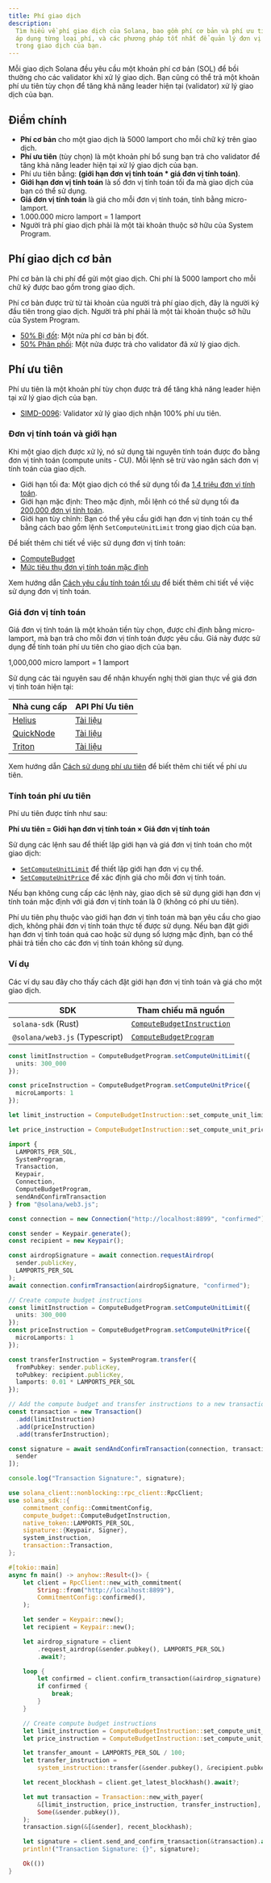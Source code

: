 ```yaml
---
title: Phí giao dịch
description:
  Tìm hiểu về phí giao dịch của Solana, bao gồm phí cơ bản và phí ưu tiên, cách
  áp dụng từng loại phí, và các phương pháp tốt nhất để quản lý đơn vị tính toán
  trong giao dịch của bạn.
---
```


Mỗi giao dịch Solana đều yêu cầu một khoản phí cơ bản (SOL) để bồi thường cho
các validator khi xử lý giao dịch. Bạn cũng có thể trả một khoản phí ưu tiên tùy
chọn để tăng khả năng leader hiện tại (validator) xử lý giao dịch của bạn.

## Điểm chính

- **Phí cơ bản** cho một giao dịch là 5000 lamport cho mỗi chữ ký trên giao
  dịch.
- **Phí ưu tiên** (tùy chọn) là một khoản phí bổ sung bạn trả cho validator để
  tăng khả năng leader hiện tại xử lý giao dịch của bạn.
- Phí ưu tiên bằng: **(giới hạn đơn vị tính toán \* giá đơn vị tính toán)**.
- **Giới hạn đơn vị tính toán** là số đơn vị tính toán tối đa mà giao dịch của
  bạn có thể sử dụng.
- **Giá đơn vị tính toán** là giá cho mỗi đơn vị tính toán, tính bằng
  micro-lamport.
- 1.000.000 micro lamport = 1 lamport
- Người trả phí giao dịch phải là một tài khoản thuộc sở hữu của System Program.

## Phí giao dịch cơ bản

Phí cơ bản là chi phí để gửi một giao dịch. Chi phí là 5000 lamport cho mỗi chữ
ký được bao gồm trong giao dịch.

Phí cơ bản được trừ từ tài khoản của người trả phí giao dịch, đây là người ký
đầu tiên trong giao dịch. Người trả phí phải là một tài khoản thuộc sở hữu của
System Program.

- [50% Bị đốt](https://github.com/anza-xyz/agave/blob/v2.1.13/sdk/fee-calculator/src/lib.rs#L70):
  Một nửa phí cơ bản bị đốt.
- [50% Phân phối](https://github.com/anza-xyz/agave/blob/e621336acad4f5d6e5b860eaa1b074b01c99253c/runtime/src/bank/fee_distribution.rs#L58-L62):
  Một nửa được trả cho validator đã xử lý giao dịch.

## Phí ưu tiên

Phí ưu tiên là một khoản phí tùy chọn được trả để tăng khả năng leader hiện tại
xử lý giao dịch của bạn.

- [SIMD-0096](https://github.com/solana-foundation/solana-improvement-documents/blob/main/proposals/0096-reward-collected-priority-fee-in-entirety.md):
  Validator xử lý giao dịch nhận 100% phí ưu tiên.

### Đơn vị tính toán và giới hạn

Khi một giao dịch được xử lý, nó sử dụng tài nguyên tính toán được đo bằng đơn
vị tính toán (compute units - CU). Mỗi lệnh sẽ trừ vào ngân sách đơn vị tính
toán của giao dịch.

- Giới hạn tối đa: Một giao dịch có thể sử dụng tối đa
  [1.4 triệu đơn vị tính toán](https://github.com/anza-xyz/agave/blob/v2.1.13/compute-budget/src/compute_budget_limits.rs#L14).
- Giới hạn mặc định: Theo mặc định, mỗi lệnh có thể sử dụng tối đa
  [200,000 đơn vị tính toán](https://github.com/anza-xyz/agave/blob/v2.1.13/compute-budget/src/compute_budget_limits.rs#L10).
- Giới hạn tùy chỉnh: Bạn có thể yêu cầu giới hạn đơn vị tính toán cụ thể bằng
  cách bao gồm lệnh `SetComputeUnitLimit` trong giao dịch của bạn.

Để biết thêm chi tiết về việc sử dụng đơn vị tính toán:

- [ComputeBudget](https://github.com/anza-xyz/agave/blob/v2.1.13/compute-budget/src/compute_budget.rs#L22-L130)
- [Mức tiêu thụ đơn vị tính toán mặc định](https://github.com/anza-xyz/agave/blob/v2.1.13/compute-budget/src/compute_budget.rs#L149-L197)

Xem hướng dẫn
[Cách yêu cầu tính toán tối ưu](/developers/guides/advanced/how-to-request-optimal-compute)
để biết thêm chi tiết về việc sử dụng đơn vị tính toán.

### Giá đơn vị tính toán

Giá đơn vị tính toán là một khoản tiền tùy chọn, được chỉ định bằng
micro-lamport, mà bạn trả cho mỗi đơn vị tính toán được yêu cầu. Giá này được sử
dụng để tính toán phí ưu tiên cho giao dịch của bạn.

<Callout>1,000,000 micro lamport = 1 lamport</Callout>

Sử dụng các tài nguyên sau để nhận khuyến nghị thời gian thực về giá đơn vị tính
toán hiện tại:

| Nhà cung cấp                            | API Phí Ưu tiên                                                              |
| --------------------------------------- | ---------------------------------------------------------------------------- |
| [Helius](https://www.helius.dev/)       | [Tài liệu](https://docs.helius.dev/solana-apis/priority-fee-api)             |
| [QuickNode](https://www.quicknode.com/) | [Tài liệu](https://marketplace.quicknode.com/add-on/solana-priority-fee)     |
| [Triton](https://triton.one/)           | [Tài liệu](https://docs.triton.one/chains/solana/improved-priority-fees-api) |

Xem hướng dẫn
[Cách sử dụng phí ưu tiên](/developers/guides/advanced/how-to-use-priority-fees)
để biết thêm chi tiết về phí ưu tiên.

### Tính toán phí ưu tiên

Phí ưu tiên được tính như sau:

**Phí ưu tiên = Giới hạn đơn vị tính toán × Giá đơn vị tính toán**

Sử dụng các lệnh sau để thiết lập giới hạn và giá đơn vị tính toán cho một giao
dịch:

- [`SetComputeUnitLimit`](https://github.com/anza-xyz/agave/blob/v2.1.13/sdk/src/compute_budget.rs#L42-L44)
  để thiết lập giới hạn đơn vị cụ thể.
- [`SetComputeUnitPrice`](https://github.com/anza-xyz/agave/blob/v2.1.13/sdk/src/compute_budget.rs#L48-L50)
  để xác định giá cho mỗi đơn vị tính toán.

<Callout>

Nếu bạn không cung cấp các lệnh này, giao dịch sẽ sử dụng giới hạn đơn vị tính
toán mặc định với giá đơn vị tính toán là 0 (không có phí ưu tiên).

Phí ưu tiên phụ thuộc vào giới hạn đơn vị tính toán mà bạn yêu cầu cho giao
dịch, không phải đơn vị tính toán thực tế được sử dụng. Nếu bạn đặt giới hạn đơn
vị tính toán quá cao hoặc sử dụng số lượng mặc định, bạn có thể phải trả tiền
cho các đơn vị tính toán không sử dụng.

</Callout>

### Ví dụ

Các ví dụ sau đây cho thấy cách đặt giới hạn đơn vị tính toán và giá cho một
giao dịch.

| SDK                            | Tham chiếu mã nguồn                                                                                                            |
| ------------------------------ | ------------------------------------------------------------------------------------------------------------------------------ |
| `solana-sdk` (Rust)            | [`ComputeBudgetInstruction`](https://github.com/anza-xyz/agave/blob/v2.1.13/sdk/src/compute_budget.rs#L17-L31)                 |
| `@solana/web3.js` (Typescript) | [`ComputeBudgetProgram`](https://github.com/solana-foundation/solana-web3.js/blob/v1.98.0/src/programs/compute-budget.ts#L218) |

<CodeTabs storage="compute-budget">

```ts !! title="Typescript"
const limitInstruction = ComputeBudgetProgram.setComputeUnitLimit({
  units: 300_000
});

const priceInstruction = ComputeBudgetProgram.setComputeUnitPrice({
  microLamports: 1
});
```

```rust !! title="Rust"
let limit_instruction = ComputeBudgetInstruction::set_compute_unit_limit(300_000);

let price_instruction = ComputeBudgetInstruction::set_compute_unit_price(1);
```

</CodeTabs>

<CodeTabs storage="compute-budget" flags="r">

```ts !! title="Typescript"
import {
  LAMPORTS_PER_SOL,
  SystemProgram,
  Transaction,
  Keypair,
  Connection,
  ComputeBudgetProgram,
  sendAndConfirmTransaction
} from "@solana/web3.js";

const connection = new Connection("http://localhost:8899", "confirmed");

const sender = Keypair.generate();
const recipient = new Keypair();

const airdropSignature = await connection.requestAirdrop(
  sender.publicKey,
  LAMPORTS_PER_SOL
);
await connection.confirmTransaction(airdropSignature, "confirmed");

// Create compute budget instructions
const limitInstruction = ComputeBudgetProgram.setComputeUnitLimit({
  units: 300_000
});
const priceInstruction = ComputeBudgetProgram.setComputeUnitPrice({
  microLamports: 1
});

const transferInstruction = SystemProgram.transfer({
  fromPubkey: sender.publicKey,
  toPubkey: recipient.publicKey,
  lamports: 0.01 * LAMPORTS_PER_SOL
});

// Add the compute budget and transfer instructions to a new transaction
const transaction = new Transaction()
  .add(limitInstruction)
  .add(priceInstruction)
  .add(transferInstruction);

const signature = await sendAndConfirmTransaction(connection, transaction, [
  sender
]);

console.log("Transaction Signature:", signature);
```

```rust !! title="Rust"
use solana_client::nonblocking::rpc_client::RpcClient;
use solana_sdk::{
    commitment_config::CommitmentConfig,
    compute_budget::ComputeBudgetInstruction,
    native_token::LAMPORTS_PER_SOL,
    signature::{Keypair, Signer},
    system_instruction,
    transaction::Transaction,
};

#[tokio::main]
async fn main() -> anyhow::Result<()> {
    let client = RpcClient::new_with_commitment(
        String::from("http://localhost:8899"),
        CommitmentConfig::confirmed(),
    );

    let sender = Keypair::new();
    let recipient = Keypair::new();

    let airdrop_signature = client
        .request_airdrop(&sender.pubkey(), LAMPORTS_PER_SOL)
        .await?;

    loop {
        let confirmed = client.confirm_transaction(&airdrop_signature).await?;
        if confirmed {
            break;
        }
    }

    // Create compute budget instructions
    let limit_instruction = ComputeBudgetInstruction::set_compute_unit_limit(300_000);
    let price_instruction = ComputeBudgetInstruction::set_compute_unit_price(1);

    let transfer_amount = LAMPORTS_PER_SOL / 100;
    let transfer_instruction =
        system_instruction::transfer(&sender.pubkey(), &recipient.pubkey(), transfer_amount);

    let recent_blockhash = client.get_latest_blockhash().await?;

    let mut transaction = Transaction::new_with_payer(
        &[limit_instruction, price_instruction, transfer_instruction],
        Some(&sender.pubkey()),
    );
    transaction.sign(&[&sender], recent_blockhash);

    let signature = client.send_and_confirm_transaction(&transaction).await?;
    println!("Transaction Signature: {}", signature);

    Ok(())
}
```

</CodeTabs>
